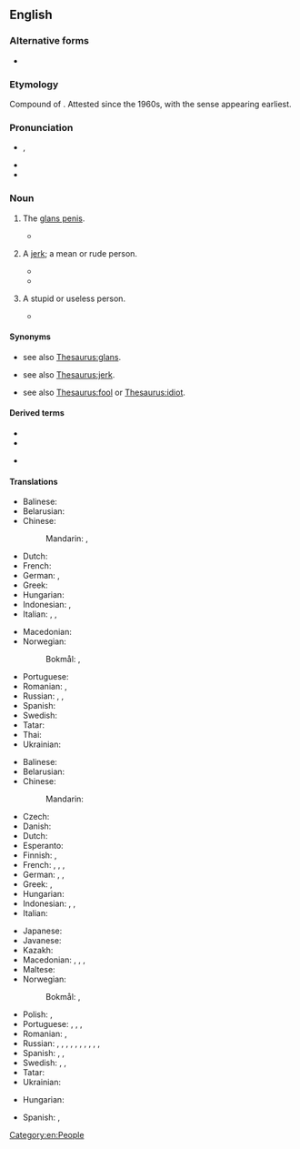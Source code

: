 {{also|dick-head}}
==English==

===Alternative forms===
* {{l|en|dick-head}}

===Etymology===
Compound of {{compound|dick|head|lang=en}}. Attested since the 1960s, with the {{m|en|jerk}} sense appearing earliest.

===Pronunciation===
* {{enPR|ʹdĭkhĕd}}, {{IPA|/ˈdɪkhɛd/|lang=en}}
* {{audio|en-us-dickhead.ogg|Audio (US)|lang=en}}
* {{audio|en-uk-dickhead.ogg|Audio (UK)|lang=en}}

===Noun===
{{wikipedia|glans penis}}
{{en-noun}}

# {{lb|en|vulgar|colloquial}} The [[glans penis]].
#* {{quote-book|lang=en|year=1970|author=Clarence Major|title=All-night Visitors|page=71|passage=...down, down, sinking down faster than she's so far moved, the '''dick head''' exploding up into all that wet, warm slime...}}
# {{lb|en|vulgar|colloquial|pejorative}} A [[jerk]]; a mean or rude person.
#* {{quote-book|lang=en|year=1965|author=Robin Moore|title=The Green Berets|page=242|passage=I don't want them Special Forces guys left out there when some '''dickhead''' is afraid to go get them.}}
#* {{quote-book|lang=en|year=1996|author=Timothy Jay|title=What to Do When Your Students Talk Dirty|page=207|passage=...they have been exchanging insults in writing: "'''dickhead'''," "dillweed," "fuzzbutt," "dorkwad," "asswipe," and so forth.}}
# {{lb|en|vulgar|colloquial|pejorative}} A stupid or useless person.
#* {{quote-book|lang=en|year=1979|author=E.M. Corder|title=The Deer Hunter|page=69|passage="Watch it, '''dickhead'''!" "Hey, Stan, that's my shirt you just dropped in the snow!"}}

====Synonyms====
* {{sense|glans penis}} see also [[Thesaurus:glans]].
* {{sense|jerk}} see also [[Thesaurus:jerk]].
* {{sense|idiot}} see also [[Thesaurus:fool]] or [[Thesaurus:idiot]].

====Derived terms====
{{rel-top|terms derived from dickhead}}
* {{l|en|dickheaded}}
* {{l|en|dickheadedly}}
{{rel-mid}}
* {{l|en|dickheadedness}}
{{rel-bottom}}

====Translations====
{{trans-see|glans penis}}

{{trans-top|(''slang'') glans penis}}
* Balinese: {{t|ban|naskleng}}
* Belarusian: {{t|be|залупа|f|tr=zalúpa|sc=Cyrl}} {{qualifier|vulgar}}
* Chinese:
*: Mandarin: {{t+|cmn|龜頭|sc=Hani}}, {{t+|cmn|龟头|tr=guītóu|sc=Hani}}
* Dutch: {{t+|nl|eikel|m}}
* French: {{t+|fr|gland|m}}
* German: {{t+|de|Eichel|f}}, {{t+|de|Nille|f}}
* Greek: {{t|el|πουτσοκέφαλος|m}}
* Hungarian: {{t+|hu|makk}}
* Indonesian: {{t|id|palkon}}, {{t|id|pukon}}
* Italian: {{t+|it|glande|m}}, {{t+|it|cappella|f}}, {{t|it|testa di cazzo|f}}
{{trans-mid}}
* Macedonian: {{t|mk|глава|f|tr=gláva}}
* Norwegian:
*: Bokmål: {{t|nb|kukkhode|n}}, {{t|nb|kukkhue|n}}
* Portuguese: {{t+|pt|cabeça|f}}
* Romanian: {{t+|ro|gland}}, {{t|ro|vârful de pulă}}
* Russian: {{t+|ru|голо́вка|f}}, {{t+|ru|залу́па|f}} {{qualifier|vulgar}}, {{t|ru|головка от хуя}} {{qualifier|vulgar}}
* Spanish: {{t+|es|capullo|m}}
* Swedish: {{t+|sv|ollon}}
* Tatar: {{t|tt|кутак баш}}
* Thai: {{t|th|หัวควย|tr=hŭa kuay}}
* Ukrainian: {{t|uk|залупа|f|tr=zalúpa|sc=Cyrl}} {{qualifier|vulgar}}
{{trans-bottom}}

{{trans-top|(''slang'') stupid person}}
* Balinese: {{t|ban|naskleng}}
* Belarusian: {{t|be|хуйло́|n|sc=Cyrl}}
* Chinese:
*: Mandarin: {{t+|cmn|傻屄|tr=shǎbī|sc=Hani}} {{qualifier|vulgar}}
* Czech: {{t+|cs|kokot}}
* Danish: {{t|da|pikhoved}}
* Dutch: {{t+|nl|eikel|m}}
* Esperanto: {{t+|eo|kaculo}}
* Finnish: {{t|fi|molopää}}, {{t+|fi|munapää}}
* French: {{t+|fr|tête de nœud|f}}, {{t|fr|tête de vier|f}}, {{t+|fr|gland|m}}, {{t+|fr|connard|m}}
* German: {{t+|de|Dummkopf|m}}, {{t+|de|Depp|m}}, {{t+|de|Schwachkopf|m}}
* Greek: {{t+|el|ηλίθιος|m}}, {{t+|el|βλάκας|m}}
* Hungarian: {{t+|hu|faszfej}}
* Indonesian: {{t+|id|goblok}}, {{t+|id|brengsek}}, {{t+|id|keparat}}
* Italian: {{t|it|testa di cazzo|f}}
{{trans-mid}}
* Japanese: {{t|ja|糞垂れ|tr=kusotare, kusottare|sc=Jpan}}
* Javanese: {{t+|jv|pekok}}
* Kazakh: {{t|kk|қотақбас}}
* Macedonian: {{t|mk|акмак|m|tr=ákmak}}, {{t|mk|токмак|m|tr=tókmak}}, {{t|mk|абдал|m|tr=ábdal}}, {{t|mk|куроглав|m|tr=kúroglav}}
* Maltese: {{t|mt|ras żobbi|f}}
* Norwegian:
*: Bokmål: {{t|nb|kukkhode|n}}, {{t|nb|kukkhue|n}}
* Polish: {{t|pl|chujogłowy}}, {{t+|pl|chujoza|f}}
* Portuguese: {{t+|pt|retardado|m}}, {{t|pt|bobão|m}}, {{t+|pt|cuzão|m}}, {{t+|pt|otário|m}}
* Romanian: {{t+|ro|cap|n|alt=cap sec}}, {{qualifier|pejorative'' and ''obscene}} {{t|ro|cap de pulă|n}}
* Russian: {{t+|ru|тупи́ца|m|f}}, {{t+|ru|приду́рок|m}}, {{t+|ru|деби́л|m}}, {{t+|ru|долбоёб|m}} {{qualifier|vulgar}}, {{t+|ru|муда́к|m}} {{qualifier|vulgar}}, {{t+|ru|муди́ло|n}} {{qualifier|vulgar}}, {{t+|ru|ебла́н|m}} {{qualifier|vulgar}}, {{t+|ru|мудозво́н|m}} {{qualifier|vulgar}}, {{t+|ru|хуйло́|n}} {{qualifier|vulgar}}, {{t+|ru|уёбок|m}}, {{t+|ru|уёбище|n}}
* Spanish: {{t|es|cabeza de pene}}, {{t+|es|capullo|m}}, {{t+|es|gilipollas|m|f}}
* Swedish: {{t+|sv|kukhuvud|n}}, {{t+|sv|dumbom|c}}, {{t+|sv|tjockskalle|c}}
* Tatar: {{t|tt|кутак баш}}
* Ukrainian: {{t+|uk|хуйло́|n|sc=Cyrl}}
{{trans-bottom}}

{{checktrans-top}}
* Hungarian: {{t+check|hu|faszfej}}
{{trans-mid}}
* Spanish: {{t-check|es|careverga}}, {{t-check|es|[[cara]] de [[verga]]}} <!-- was "[[cara]] de [[verga]]" - assumed sum-of-parts; if an idiom, remove the wikilinks to the individual words. see [[User:Kephir/gadgets/xte#Translation_fixing]] -->
{{trans-bottom}}

[[Category:en:People]]